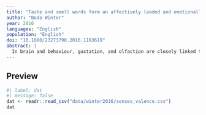 ```yaml
---
title: "Taste and smell words form an affectively loaded and emotionally flexible part of the English lexicon"
author: "Bodo Winter"
year: 2016
languages: "English"
population: "English"
doi: "10.1080/23273798.2016.1193619"
abstract: |
  In brain and behaviour, gustation, and olfaction are closely linked to emotional processing. This paper shows that similarly, words associated with taste and smell, such as “pungent” and “delicious”, are on average more emotionally valenced than words associated with the other senses, such as “beige” (visual) and “echoing” (auditory). Moreover, taste and smell words occur more frequently in emotionally valenced phrases, for example, “fragrant” modifies more emotionally valenced nouns (“fragrant kiss”) than the visual adjective “yellow” (“yellow house”). It is argued that taste and smell words form an affectively loaded part of the English lexicon. Taste and smell words are also shown to be more emotionally flexible in that words such as “sweet” can be combined with both good and bad nouns (“sweet delight” versus “sweet disaster”), much more so than is the case for sensory words for the other modalities. The paper discusses implications for theories of embodied language understanding.
---
```


## Preview

```r
#| label: dat
#| message: false
dat <- readr::read_csv("data/winter2016/senses_valence.csv")
dat
```
